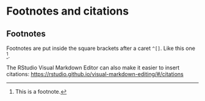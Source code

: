 # Footnotes and citations

## Footnotes

Footnotes are put inside the square brackets after a caret `^[]`. Like this one [^citations-1].

[^citations-1]: This is a footnote.

The RStudio Visual Markdown Editor can also make it easier to insert citations: <https://rstudio.github.io/visual-markdown-editing/#/citations>
